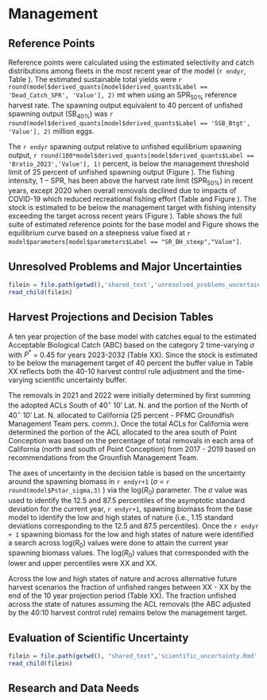 # Management {#management}

## Reference Points

Reference points were calculated using the estimated selectivity and catch distributions among fleets in the most recent year of the model (`r endyr`, Table \ref{tab:referenceES}). The estimated sustainable total yields  were `r round(model$derived_quants[model$derived_quants$Label == 'Dead_Catch_SPR', 'Value'], 2)` mt when using an $\text{SPR}_{50\%}$ reference harvest rate. The spawning output equivalent to 40 percent of unfished spawning output ($\text{SB}_{40\%}$) was `r round(model$derived_quants[model$derived_quants$Label == 'SSB_Btgt', 'Value'], 2)` million eggs. 

The `r endyr` spawning output relative to unfished equilibrium spawning output, `r round(100*model$derived_quants[model$derived_quants$Label == 'Bratio_2023','Value'], 1)` percent, is below the management threshold limit of 25 percent of unfished spawning output (Figure \ref{fig:depl}). The fishing intensity, $1-\text{SPR}$, has been above the harvest rate limit ($\text{SPR}_{50\%}$) in recent years, except 2020 when overall removals declined due to impacts of COVID-19 which reduced recreational fishing effort (Table \ref{tab:timeseries} and Figure \ref{fig:1-spr}). The stock is estimated to be below the management target with fishing intensity exceeding the target across recent years (Figure \ref{fig:phase}). Table \ref{tab:referenceES} shows the full suite of estimated reference points for the base model and Figure \ref{fig:yield} shows the equilibrium curve based on a steepness value fixed at `r model$parameters[model$parameters$Label == "SR_BH_steep","Value"]`.

## Unresolved Problems and Major Uncertainties

```r
filein = file.path(getwd(),'shared_text','unresolved_problems_uncertainties.Rmd')
read_child(filein)
```

## Harvest Projections and Decision Tables

A ten year projection of the base model with catches equal to the estimated Acceptable Biological Catch (ABC) based on the category 2 time-varying $\sigma$ with $P^*$ = 0.45 for years 2023-2032 (Table XX). Since the stock is estimated to be below the management target of 40 percent the buffer value in Table XX reflects both the 40-10 harvest control rule adjustment and the time-varying scientific uncertainty buffer.

The removals in 2021 and 2022 were initially determined by first summing the adopted ACLs South of 40$^\circ$ 10' Lat. N. and the portion of the North of 40$^\circ$ 10' Lat. N. allocated to California (25 percent - PFMC Groundfish Management Team pers. comm.). Once the total ACLs for California were determined the portion of the ACL allocated to the area south of Point Conception was based on the percentage of total removals in each area of California (north and south of Point Conception) from 2017 - 2019 based on recommendations from the Grounfish Management Team. 

The axes of uncertainty in the decision table is based on the uncertainty around the spawning biomass in `r endyr+1` ($\sigma$ = `r round(model$Pstar_sigma,3) ` ) via the log($R_0$) parameter. The $\sigma$ value was used to identify the 12.5 and 87.5 percentiles of the asymptotic standard deviation for the current year, `r endyr+1`, spawning biomass from the base model to identify the low and high states of nature (i.e., 1.15 standard deviations corresponding to the 12.5 and 87.5 percentiles). Once the `r endyr + 1` spawning biomass for the low and high states of nature were identified a search across log($R_0$) values were done to attain the current year spawning biomass values. The log($R_0$) values that corresponded with the lower and upper percentiles were XX and XX.  

Across the low and high states of nature and across alternative future harvest scenarios the fraction of unfished ranges between XX - XX by the end of the 10 year projection period (Table XX). The fraction unfished across the state of natures assuming the ACL removals (the ABC adjusted by the 40:10 harvest control rule) remains below the management target.  


## Evaluation of Scientific Uncertainty

```r
filein = file.path(getwd(), "shared_text",'scientific_uncertainty.Rmd')
read_child(filein)
```

## Research and Data Needs
